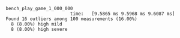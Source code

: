 ```
bench_play_game_1_000_000
                        time:   [9.5865 ms 9.5968 ms 9.6087 ms]
Found 16 outliers among 100 measurements (16.00%)
  8 (8.00%) high mild
  8 (8.00%) high severe
```

